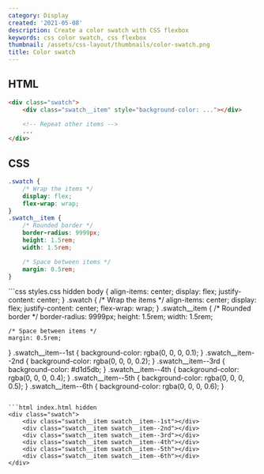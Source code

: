 ```yaml
---
category: Display
created: '2021-05-08'
description: Create a color swatch with CSS flexbox
keywords: css color swatch, css flexbox
thumbnail: /assets/css-layout/thumbnails/color-swatch.png
title: Color swatch
---
```


## HTML

```html
<div class="swatch">
    <div class="swatch__item" style="background-color: ..."></div>

    <!-- Repeat other items -->
    ...
</div>
```

## CSS

```css
.swatch {
    /* Wrap the items */
    display: flex;
    flex-wrap: wrap;
}
.swatch__item {
    /* Rounded border */
    border-radius: 9999px;
    height: 1.5rem;
    width: 1.5rem;

    /* Space between items */
    margin: 0.5rem;
}
```

<Playground>
```css styles.css hidden
body {
    align-items: center;
    display: flex;
    justify-content: center;
}
.swatch {
    /* Wrap the items */
    align-items: center;
    display: flex;
    justify-content: center;
    flex-wrap: wrap;
}
.swatch__item {
    /* Rounded border */
    border-radius: 9999px;
    height: 1.5rem;
    width: 1.5rem;

    /* Space between items */
    margin: 0.5rem;
}
.swatch__item--1st {
    background-color: rgba(0, 0, 0, 0.1);
}
.swatch__item--2nd {
    background-color: rgba(0, 0, 0, 0.2);
}
.swatch__item--3rd {
    background-color: #d1d5db;
}
.swatch__item--4th {
    background-color: rgba(0, 0, 0, 0.4);
}
.swatch__item--5th {
    background-color: rgba(0, 0, 0, 0.5);
}
.swatch__item--6th {
    background-color: rgba(0, 0, 0, 0.6);
}
```

```html index.html hidden
<div class="swatch">
    <div class="swatch__item swatch__item--1st"></div>
    <div class="swatch__item swatch__item--2nd"></div>
    <div class="swatch__item swatch__item--3rd"></div>
    <div class="swatch__item swatch__item--4th"></div>
    <div class="swatch__item swatch__item--5th"></div>
    <div class="swatch__item swatch__item--6th"></div>
</div>
```
</Playground>
